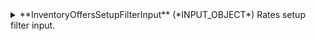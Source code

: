 
<details>
  <summary>
  **InventoryOffersSetupFilterInput** (*INPUT_OBJECT*)  
  Rates setup filter input.  
  </summary>
  
    <details style={{ pointerEvents: "none" }}>
      <summary>
      **hotelCode**&nbsp;<span class="required"> *</span>&nbsp; (*String*)  
      Hotel codes of the rooms to retrieve.  
      </summary>
    </details>

    <details style={{ pointerEvents: "none" }}>
      <summary>
      **clientCode**&nbsp;<span class="required"> *</span>&nbsp; (*String*)  
      Client code.  
      </summary>
    </details>

    <details style={{ pointerEvents: "none" }}>
      <summary>
      **supplierCode**&nbsp;<span class="required"> *</span>&nbsp; (*String*)  
      Travelgate Supplier/Channel code.  
      </summary>
    </details>

    <details style={{ pointerEvents: "none" }}>
      <summary>
      **contextCode** (*String*)  
      Travelgate Supplier/Channel context code.  
      </summary>
    </details>

    <details style={{ pointerEvents: "none" }}>
      <summary>
      **offerCodes** (*String*)  
      Offer codes.  
      </summary>
    </details>

    <details style={{ pointerEvents: "none" }}>
      <summary>
      **rateCode**&nbsp;<span class="required"> *</span>&nbsp; (*String*)  
      Rate code.  
      </summary>
    </details>
  
</details>
